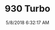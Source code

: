 ---
width: 2000
height: 1333
title: 930 Turbo
description: PCA Stickers on a 930
date: 5/8/2018 6:32:17 AM
cameraMake: Sony
cameraModel: ILCE-7M2
lens: FE 35mm F2.8 ZA
settingsfStop: f/4.5
settingsISO: ISO 320
settingsShutter: 1/60
settingsFocalLength: 35 mm
---